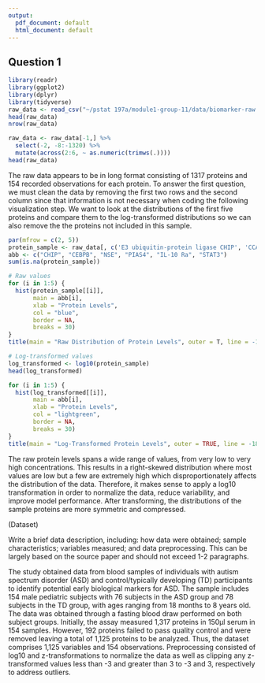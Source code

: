 ```yaml
---
output:
  pdf_document: default
  html_document: default
---
```


## Question 1

```r
library(readr)
library(ggplot2)
library(dplyr)
library(tidyverse)
raw_data <- read_csv("~/pstat 197a/module1-group-11/data/biomarker-raw.csv")
head(raw_data)
nrow(raw_data)

raw_data <- raw_data[-1,] %>%
  select(-2, -8:-1320) %>%
  mutate(across(2:6, ~ as.numeric(trimws(.))))
head(raw_data)
```

The raw data appears to be in long format consisting of 1317 proteins and 154 recorded observations for each protein. To answer the first question, we must clean the data by removing the first two rows and the second column since that information is not necessary when coding the following visualization step. We want to look at the distributions of the first five proteins and compare them to the log-transformed distributions so we can also remove the the proteins not included in this sample.


```r
par(mfrow = c(2, 5))
protein_sample <- raw_data[, c('E3 ubiquitin-protein ligase CHIP', 'CCAAT/enhancer-binding protein beta', 'Gamma-enolase', 'E3 SUMO-protein ligase PIAS4', 'Interleukin-10 receptor subunit alpha')] %>% na.omit()
abb <- c("CHIP", "CEBPB", "NSE", "PIAS4", "IL-10 Ra", "STAT3")
sum(is.na(protein_sample))

# Raw values
for (i in 1:5) {
  hist(protein_sample[[i]],
       main = abb[i],
       xlab = "Protein Levels",
       col = "blue",
       border = NA,
       breaks = 30)
}
title(main = "Raw Distribution of Protein Levels", outer = T, line = -1)

# Log-transformed values
log_transformed <- log10(protein_sample)
head(log_transformed)

for (i in 1:5) {
  hist(log_transformed[[i]],
       main = abb[i],
       xlab = "Protein Levels",
       col = "lightgreen",
       border = NA,
       breaks = 30)
}
title(main = "Log-Transformed Protein Levels", outer = TRUE, line = -18)
```

The raw protein levels spans a wide range of values, from very low to very high concentrations. This results in a right-skewed distribution where most values are low but a few are extremely high which disproportionately affects the distribution of the data. Therefore, it makes sense to apply a log10 transformation in order to normalize the data, reduce variability, and improve model performance. After transforming, the distributions of the sample proteins are more symmetric and compressed. 

<!-- 
Impact:
- Protein level values were of `character` type so it must be converted to `numeric` type for modeling
- Outliers resulted in right-skewed distribution, which led to application of log10 transform
-->

(Dataset)

Write a brief data description, including: how data were obtained; sample characteristics; variables measured; and data preprocessing. This can be largely based on the source paper and should not exceed 1-2 paragraphs.

The study obtained data from blood samples of individuals with autism spectrum disorder (ASD) and control/typically developing (TD) participants to identify potential early biological markers for ASD. The sample includes 154 male pediatric subjects with 76 subjects in the ASD group and 78 subjects in the TD group, with ages ranging from 18 months to 8 years old. The data was obtained through a fasting blood draw performed on both subject groups. Initially, the assay measured 1,317 proteins in 150μl serum in 154 samples. However, 192 proteins failed to pass quality control and were removed leaving a total of 1,125 proteins to be analyzed. Thus, the dataset comprises 1,125 variables and 154 observations. Preprocessing consisted of log10 and z-transformations to normalize the data as well as clipping any z-transformed values less than -3 and greater than 3 to -3 and 3, respectively to address outliers. 


